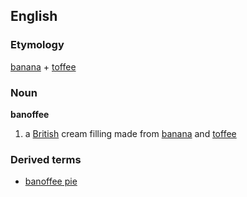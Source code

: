 ==English==

===Etymology===
[[banana]] + [[toffee]]

===Noun===
'''banoffee'''
# a [[British]] cream filling made from [[banana]] and [[toffee]]
===Derived terms===
*[[banoffee pie]]